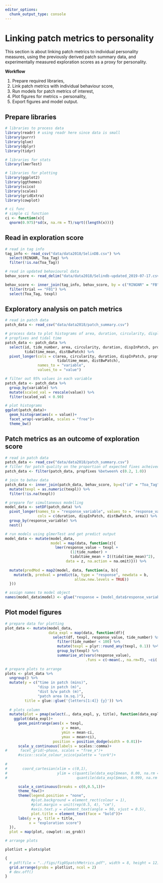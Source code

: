 ```yaml
---
editor_options: 
  chunk_output_type: console
---
```


# Linking patch metrics to personality

This section is about linking patch metrics to individual personality measures, using the previously derived patch summary data, and experimentally measured exploration scores as a proxy for personality.

**Workflow**

1. Prepare required libraries,
2. Link patch metrics with individual behaviour score,
3. Run models for patch metrics of interest,
4. Plot figures for metrics ~ personality,
5. Export figures and model output.

## Prepare libraries

```r
# libraries to process data
library(readr) # using readr here since data is small
library(purrr)
library(glue)
library(dplyr)
library(tidyr)

# libraries for stats
library(lmerTest)

# libraries for plotting
library(ggplot2)
library(ggthemes)
library(scico)
library(scales)
library(gridExtra)
library(cowplot)

# ci func
# simple ci function
ci <- function(x){
  qnorm(0.975)*sd(x, na.rm = T)/sqrt((length(x)))}
```

## Read in exploration score

```r
# read in tag info
tag_info <- read_csv("data/data2018/SelinDB.csv") %>% 
  select(RINGNR, Toa_Tag) %>% 
  filter(!is.na(Toa_Tag))

# read in updated behavioural data
behav_score <- read_delim("data/data2018/Selindb-updated_2019-07-17.csv", delim = ";")

behav_score <- inner_join(tag_info, behav_score, by = c("RINGNR" = "FB")) %>% 
  filter(trial == "F01") %>% 
  select(Toa_Tag, texpl)
```

## Exploratory analysis on patch metrics

```r
# read in patch data
patch_data <- read_csv("data/data2018/patch_summary.csv")

# process data to plot histograms of area, duration, circularity, displacement
# propfixes and tidal time
patch_data <- patch_data %>% 
  select(id, tide_number, area, circularity, duration, dispInPatch, propfixes,
         tidaltime_mean, distBwPatch) %>% 
  pivot_longer(cols = c(area, circularity, duration, dispInPatch, propfixes,
                        tidaltime_mean, distBwPatch),
               names_to = "variable",
               values_to = "value")

# filter out 95% values in each variable
patch_data <- patch_data %>% 
  group_by(variable) %>% 
  mutate(scaled_val = rescale(value)) %>% 
  filter(scaled_val < 0.90)

# plot histograms
ggplot(patch_data)+
  geom_histogram(aes(x = value))+
  facet_wrap(~variable, scales = "free")+
  theme_bw()

```


## Patch metrics as an outcome of exploration score

```r
# read in patch data
patch_data <- read_csv("data/data2018/patch_summary.csv")
# filter for patch quality on the proportion of expected fixes acheived
patch_data <- filter(patch_data, propfixes %between% c(0.2, 1.0))

# join to behav data
patch_data <- inner_join(patch_data, behav_score, by=c("id" = "Toa_Tag")) %>% 
  mutate(texpl = as.numeric(texpl)) %>% 
  filter(!is.na(texpl))

# prepare for simultaneous modelling
model_data <- setDF(patch_data) %>% 
  pivot_longer(names_to = "response_variable", values_to = "response_value",
               cols = c(duration, dispInPatch, distBwPatch, area)) %>%
  group_by(response_variable) %>%
  nest()

# run models using glmerTest and get predict output
model_data <- mutate(model_data, 
                     model = map(data, function(z){
                       lmer(response_value ~ texpl + 
                              (1|tide_number) + 
                              tidaltime_mean + I((tidaltime_mean)^2), 
                            data = z, na.action = na.omit)})) %>% 
  
  mutate(predMod = map2(model, data, function(a, b){
    mutate(b, predval = predict(a, type = "response", newdata = b, 
                                allow.new.levels = TRUE))
  }))

# assign names to model object
names(model_data$model) <- glue("response = {model_data$response_variable} | predictor = tExplScore")
```

## Plot model figures

```r
# prepare data for plotting
plot_data <- mutate(model_data,
                    data_expl = map(data, function(df){
                      select(df, texpl, response_value, tide_number) %>% 
                        filter(tide_number < 100) %>% 
                        mutate(texpl = plyr::round_any(texpl, 0.1)) %>% 
                        group_by(texpl) %>% 
                        summarise_at(vars(response_value), 
                                     .funs = c(~mean(., na.rm=T), ~ci(.)))}))
                    
# prepare plots to arrange
plots <- plot_data %>% 
  ungroup() %>% 
  mutate(y = c("time in patch (mins)",
               "disp in patch (m)",
               "dist b/w patch (m)",
               "patch area (m.sq.)"),
         title = glue::glue('{letters[1:4]} {y}')) %>% 
  
  # plots column
  mutate(plot = pmap(select(., data_expl, y, title), function(data_expl, y, title){
    ggplot(data_expl)+
      geom_pointrange(aes(x = texpl,
                          y = mean,
                          ymin = mean-ci,
                          ymax = mean+ci),
                      position = position_dodge(width = 0.01))+
      scale_y_continuous(labels = scales::comma)+
#      facet_grid(~phase, scales = "free_x")+
      #scico::scale_colour_scico(palette = "cork")+
      
# 
#       coord_cartesian(xlim = c(0,1),
#                       ylim = c(quantile(data_expl$mean, 0.00, na.rm = TRUE),
#                                quantile(data_expl$mean, 0.999, na.rm = TRUE)))+

      scale_x_continuous(breaks = c(0,0.5,1))+
      theme_few()+
      theme(legend.position = "none",
            #plot.background = element_rect(colour = 1),
            #plot.margin = unit(rep(0.5, 4), "cm"),
            #axis.text.y = element_text(angle = 90, vjust = 0.5),
            plot.title = element_text(face = "bold"))+
      labs(y = y, title = title,
           x = "exploration score")
  }),
  plot = map(plot, cowplot::as_grob))

# arrange plots

plotlist = plots$plot

{
  # pdf(file = "../figs/fig05patchMetrics.pdf", width = 8, height = 12)
  grid.arrange(grobs = plotlist, ncol = 2)
  # dev.off()
}
```
                    
